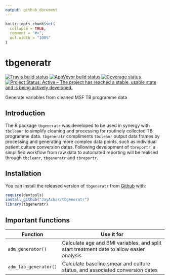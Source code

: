 ```yaml
---
output: github_document
---
```


```r
knitr::opts_chunk$set(
  collapse = TRUE,
  comment = "#>",
  out.width = "100%"
)
```
# tbgeneratr

[![Travis build status](https://travis-ci.org/JayAchar/tbgeneratr.svg?branch=master)](https://travis-ci.org/JayAchar/tbgeneratr)
[![AppVeyor build status](https://ci.appveyor.com/api/projects/status/github/JayAchar/tbgeneratr?branch=master&svg=true)](https://ci.appveyor.com/project/JayAchar/tbgeneratr)
[![Coverage status](https://codecov.io/gh/JayAchar/tbgeneratr/branch/master/graph/badge.svg)](https://codecov.io/github/JayAchar/tbgeneratr?branch=master)
[![Project Status: Active – The project has reached a stable, usable state and is being actively developed.](https://www.repostatus.org/badges/latest/active.svg)](https://www.repostatus.org/#active)


Generate variables from cleaned MSF TB programme data

## Introduction

The R package `tbgeneratr` was developed to be used in synergy with `tbcleanr` to simplify cleaning and processing for routinely collected TB programme data. `tbgeneratr` compliments `tbcleanr` output data frames by processing and generating more complex data points, such as individual patient culture conversion dates. Following development of `tbreportr`, a simplified workflow from raw data to automated reporting will be realised through `tbcleanr`, `tbgeneratr` and `tbreportr`. 

## Installation

You can install the released version of `tbgeneratr` from [Github](http://www.github.com/JayAchar) with:

```r
require(devtools)
install_github("JayAchar/tbgeneratr")
library(tbgeneratr)
```

## Important functions

Function               | Use it for
--------------         | ------------------------------------------
`adm_generator()`      | Calculate age and BMI variables, and split start treatment date to allow easier analysis
`adm_lab_generator()`  | Calculate baseline smear and culture status, and associated conversion dates

